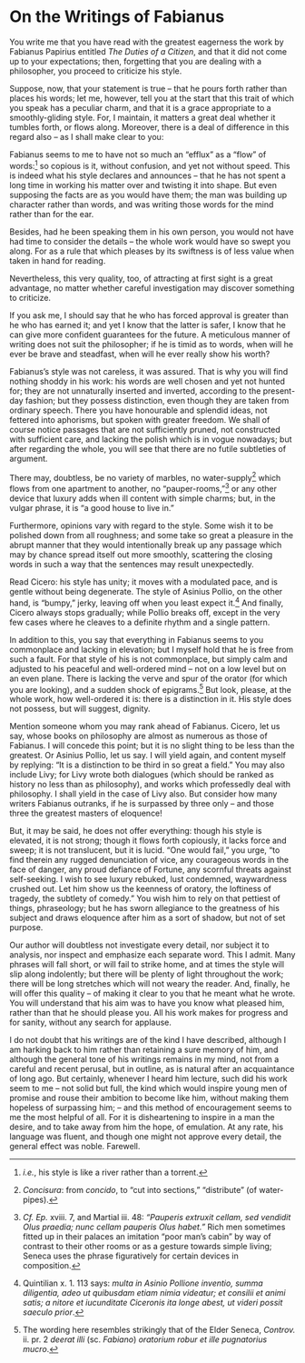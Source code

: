 # On the Writings of Fabianus

You write me that you have read with the greatest eagerness the work by Fabianus Papirius entitled *The Duties of a Citizen*, and that it did not come up to your expectations; then, forgetting that you are dealing with a philosopher, you proceed to criticize his style.

Suppose, now, that your statement is true -- that he pours forth rather than places his words; let me, however, tell you at the start that this trait of which you speak has a peculiar charm, and that it is a grace appropriate to a smoothly-gliding style.
For, I maintain, it matters a great deal whether it tumbles forth, or flows along.
Moreover, there is a deal of difference in this regard also -- as I shall make clear to you:

Fabianus seems to me to have not so much an "efflux" as a "flow" of words:[^100-1] so copious is it, without confusion, and yet not without speed.
This is indeed what his style declares and announces -- that he has not spent a long time in working his matter over and twisting it into shape.
But even supposing the facts are as you would have them; the man was building up character rather than words, and was writing those words for the mind rather than for the ear.

Besides, had he been speaking them in his own person, you would not have had time to consider the details -- the whole work would have so swept you along.
For as a rule that which pleases by its swiftness is of less value when taken in hand for reading.

Nevertheless, this very quality, too, of attracting at first sight is a great advantage, no matter whether careful investigation may discover something to criticize.

If you ask me, I should say that he who has forced approval is greater than he who has earned it; and yet I know that the latter is safer, I know that he can give more confident guarantees for the future.
A meticulous manner of writing does not suit the philosopher; if he is timid as to words, when will he ever be brave and steadfast, when will he ever really show his worth?

Fabianus's style was not careless, it was assured.
That is why you will find nothing shoddy in his work: his words are well chosen and yet not hunted for; they are not unnaturally inserted and inverted, according to the present-day fashion; but they possess distinction, even though they are taken from ordinary speech.
There you have honourable and splendid ideas, not fettered into aphorisms, but spoken with greater freedom.
We shall of course notice passages that are not sufficiently pruned, not constructed with sufficient care, and lacking the polish which is in vogue nowadays; but after regarding the whole, you will see that there are no futile subtleties of argument.

There may, doubtless, be no variety of marbles, no water-supply[^100-2] which flows from one apartment to another, no "pauper-rooms,"[^100-3] or any other device that luxury adds when ill content with simple charms; but, in the vulgar phrase, it is "a good house to live in."

Furthermore, opinions vary with regard to the style.
Some wish it to be polished down from all roughness; and some take so great a pleasure in the abrupt manner that they would intentionally break up any passage which may by chance spread itself out more smoothly, scattering the closing words in such a way that the sentences may result unexpectedly.

Read Cicero: his style has unity; it moves with a modulated pace, and is gentle without being degenerate.
The style of Asinius Pollio, on the other hand, is "bumpy," jerky, leaving off when you least expect it.[^100-4]
And finally, Cicero always stops gradually; while Pollio breaks off, except in the very few cases where he cleaves to a definite rhythm and a single pattern.

In addition to this, you say that everything in Fabianus seems to you commonplace and lacking in elevation; but I myself hold that he is free from such a fault.
For that style of his is not commonplace, but simply calm and adjusted to his peaceful and well-ordered mind -- not on a low level but on an even plane.
There is lacking the verve and spur of the orator (for which you are looking), and a sudden shock of epigrams.[^100-5]
But look, please, at the whole work, how well-ordered it is: there is a distinction in it.
His style does not possess, but will suggest, dignity.

Mention someone whom you may rank ahead of Fabianus.
Cicero, let us say, whose books on philosophy are almost as numerous as those of Fabianus.
I will concede this point; but it is no slight thing to be less than the greatest.
Or Asinius Pollio, let us say.
I will yield again, and content myself by replying: "It is a distinction to be third in so great a field."
You may also include Livy; for Livy wrote both dialogues (which should be ranked as history no less than as philosophy), and works which professedly deal with philosophy.
I shall yield in the case of Livy also.
But consider how many writers Fabianus outranks, if he is surpassed by three only -- and those three the greatest masters of eloquence!

But, it may be said, he does not offer everything: though his style is elevated, it is not strong; though it flows forth copiously, it lacks force and sweep; it is not translucent, but it is lucid.
"One would fail," you urge, "to find therein any rugged denunciation of vice, any courageous words in the face of danger, any proud defiance of Fortune, any scornful threats against self-seeking.
I wish to see luxury rebuked, lust condemned, waywardness crushed out.
Let him show us the keenness of oratory, the loftiness of tragedy, the subtlety of comedy."
You wish him to rely on that pettiest of things, phraseology; but he has sworn allegiance to the greatness of his subject and draws eloquence after him as a sort of shadow, but not of set purpose.

Our author will doubtless not investigate every detail, nor subject it to analysis, nor inspect and emphasize each separate word.
This I admit.
Many phrases will fall short, or will fail to strike home, and at times the style will slip along indolently; but there will be plenty of light throughout the work; there will be long stretches which will not weary the reader.
And, finally, he will offer this quality -- of making it clear to you that he meant what he wrote.
You will understand that his aim was to have you know what pleased him, rather than that he should please you.
All his work makes for progress and for sanity, without any search for applause.

I do not doubt that his writings are of the kind I have described, although I am harking back to him rather than retaining a sure memory of him, and although the general tone of his writings remains in my mind, not from a careful and recent perusal, but in outline, as is natural after an acquaintance of long ago.
But certainly, whenever I heard him lecture, such did his work seem to me -- not solid but full, the kind which would inspire young men of promise and rouse their ambition to become like him, without making them hopeless of surpassing him; -- and this method of encouragement seems to me the most helpful of all.
For it is disheartening to inspire in a man the desire, and to take away from him the hope, of emulation.
At any rate, his language was fluent, and though one might not approve every detail, the general effect was noble.
Farewell.

[^100-1]: *i.e.*, his style is like a river rather than a torrent.

[^100-2]: *Concisura*: from *concido*, to "cut into sections," "distribute" (of water-pipes).

[^100-3]: *Cf.* *Ep.* xviii. 7, and Martial iii. 48: *"Pauperis extruxit cellam, sed vendidit Olus praedia; nunc cellam pauperis Olus habet."*
Rich men sometimes fitted up in their palaces an imitation "poor man's cabin" by way of contrast to their other rooms or as a gesture towards simple living; Seneca uses the phrase figuratively for certain devices in composition.

[^100-4]: Quintilian x. 1. 113 says: *multa in Asinio Pollione inventio, summa diligentia, adeo ut quibusdam etiam nimia videatur; et consilii et animi satis; a nitore et iucunditate Ciceronis ita longe abest, ut videri possit saeculo prior*.

[^100-5]: The wording here resembles strikingly that of the Elder Seneca, *Controv.* ii. pr. 2 *deerat illi* (sc. *Fabiano*) *oratorium robur et ille pugnatorius mucro*.
